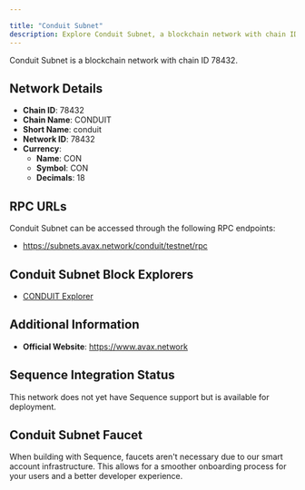 ```yaml
---

title: "Conduit Subnet"
description: Explore Conduit Subnet, a blockchain network with chain ID 78432. Learn about its native currency, CON, and how to interact with the network.
---
```




Conduit Subnet is a blockchain network with chain ID 78432.

## Network Details

- **Chain ID**: 78432
- **Chain Name**: CONDUIT
- **Short Name**: conduit
- **Network ID**: 78432
- **Currency**: 
  - **Name**: CON
  - **Symbol**: CON
  - **Decimals**: 18

## RPC URLs

Conduit Subnet can be accessed through the following RPC endpoints:

- https://subnets.avax.network/conduit/testnet/rpc

## Conduit Subnet Block Explorers

- [CONDUIT Explorer](https://subnets-test.avax.network/conduit)

## Additional Information

- **Official Website**: https://www.avax.network

## Sequence Integration Status

This network does not yet have Sequence support but is available for deployment.

## Conduit Subnet Faucet

When building with Sequence, faucets aren't necessary due to our smart account infrastructure. This allows for a smoother onboarding process for your users and a better developer experience.
